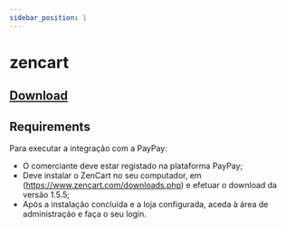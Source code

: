 ```yaml
---
sidebar_position: 1
---
```


# zencart

## [Download](https://www.zen-cart.com/downloads.php?do=file&id=2094)

## Requirements

Para executar a integração com a PayPay:

- O comerciante deve estar registado na plataforma PayPay;
- Deve instalar o ZenCart no seu computador, em (https://www.zencart.com/downloads.php) e efetuar o download da versão 1.5.5;
- Após a instalação concluída e a loja configurada, aceda à área de administração e faça o seu login.
